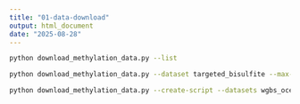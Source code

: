 ```yaml
---
title: "01-data-download"
output: html_document
date: "2025-08-28"
---
```



```bash
python download_methylation_data.py --list
```

```bash
python download_methylation_data.py --dataset targeted_bisulfite --max-runs 3 --dry-run
```

```bash
python download_methylation_data.py --create-script --datasets wgbs_ocean_acidification
```

